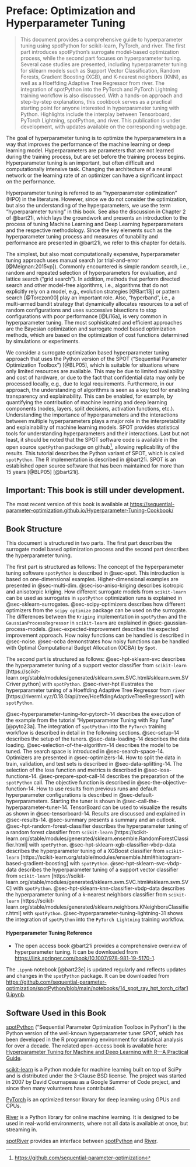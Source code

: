 # Preface: Optimization and Hyperparameter Tuning  {.unnumbered}

> This document provides a comprehensive guide to hyperparameter tuning using spotPython for scikit-learn, PyTorch, and river. The first part introduces spotPython's surrogate model-based optimization process, while the second part focuses on hyperparameter tuning. Several case studies are presented, including hyperparameter tuning for sklearn models such as Support Vector Classification, Random Forests, Gradient Boosting (XGB), and K-nearest neighbors (KNN), as well as a Hoeffding Adaptive Tree Regressor from river. The integration of spotPython into the PyTorch and PyTorch Lightning training workflow is also discussed. With a hands-on approach and step-by-step explanations, this cookbook serves as a practical starting point for anyone interested in hyperparameter tuning with Python. Highlights include the interplay between Tensorboard, PyTorch Lightning, spotPython, and river. This publication is under development, with updates available on the corresponding webpage.


The goal of hyperparameter tuning is to optimize the hyperparameters in a way that improves the performance of the machine learning or deep learning model.
Hyperparameters are parameters that are not learned during the training process, but are set before the training process begins.
Hyperparameter tuning is an important, but often difficult and computationally intensive task.
Changing the architecture of a neural network or the learning rate of an optimizer can have a significant impact on the performance.

Hyperparameter tuning is referred to as "hyperparameter optimization" (HPO) in the literature.
However, since we do not consider the optimization, but also the understanding of the hyperparameters, we use the term "hyperparameter tuning" in this book. See also the discussion in Chapter 2 of @bart21i, which lays the groundwork and presents an introduction to the process of tuning Machine Learning and Deep Learning hyperparameters and the respective methodology. Since the key elements such as the hyperparameter tuning process and measures of tunability and performance are presented in @bart21i, we refer to this chapter for details.

The simplest, but also most computationally expensive, hyperparameter tuning approach uses manual search (or trial-and-error [@Meignan:2015vp]).
Commonly encountered is simple random search, i.e., random and repeated selection of hyperparameters for evaluation, and lattice search ("grid search").
In addition, methods that perform directed search  and other model-free algorithms, i.e., algorithms that do not explicitly rely on a model, e.g., evolution strategies [@Bart13j] or pattern search [@Torczon00] play an important role.
Also, "hyperband", i.e., a multi-armed bandit strategy that dynamically allocates resources to a set of random configurations and uses successive bisections to stop configurations with poor performance [@Li16a], is very common in hyperparameter tuning.
The most sophisticated and efficient approaches are the Bayesian optimization and surrogate model based optimization methods, which are based on the optimization of cost functions determined by simulations or experiments.

We consider a surrogate optimization based hyperparameter tuning approach that uses the Python version of the SPOT ("Sequential Parameter Optimization Toolbox") [@BLP05], which is suitable for situations where only limited resources are available. This may be due to limited availability and cost of hardware, or due to the fact that confidential data may only be processed locally, e.g., due to legal requirements.
Furthermore, in our approach, the understanding of algorithms is seen as a key tool for enabling transparency and explainability. This can be enabled, for example, by quantifying the contribution of machine learning and deep learning components (nodes, layers, split decisions, activation functions, etc.).
Understanding the importance of hyperparameters and the interactions between multiple hyperparameters plays a major role in the interpretability and explainability of machine learning models.
SPOT provides statistical tools for understanding hyperparameters and their interactions. Last but not least, it should be noted that the SPOT software code is available in the open source `spotPython` package on github^[[https://github.com/sequential-parameter-optimization](https://github.com/sequential-parameter-optimization)], allowing replicability of the results.
This tutorial describes the Python variant of SPOT, which is called `spotPython`. The R implementation is described in @bart21i.
SPOT is an established open source software that has been maintained for more than 15 years [@BLP05] [@bart21i].

:::{.callout-important}
## Important: This book is still under development.
The most recent version of this book is available at [https://sequential-parameter-optimization.github.io/Hyperparameter-Tuning-Cookbook/](https://sequential-parameter-optimization.github.io/Hyperparameter-Tuning-Cookbook/)
:::

## Book Structure {.unnunmbered}

This document is structured in two parts. The first part describes the surrogate model based optimization process and the second part describes the hyperparameter tuning.

The first part is structured as follows:
The concept of the hyperparameter tuning software `spotPython` is described in @sec-spot. This introduction is based on one-dimensional examples. Higher-dimensional examples are presented in @sec-multi-dim. @sec-iso-aniso-kriging describes isotropic and anisotorpic kriging.
How different surrogate models from `scikit-learn` can be used as surrogates in `spotPython` optimization runs is explained in @sec-sklearn-surrogates.
@sec-scipy-optimizers describes how different optimizers from the `scipy optimize` package can be used on the surrogate. The differences between the `Kriging` implementation in `spotPython` and the `GaussianProcessRegressor` in `scikit-learn` are explained in @sec-gaussian-process-models. @sec-expected-improvement describes the expected improvement approach. How noisy functions can be handled is described in @sec-noise.
@sec-ocba demonstrates how noisy functions can be handled with Optimal Computational Budget Allocation (OCBA) by `Spot`.

The second part is structured as follows:
@sec-hpt-sklearn-svc describes the hyperparameter tuning of a support vector classifier from `scikit-learn` [https://scikit-learn.org/stable/modules/generated/sklearn.svm.SVC.html#sklearn.svm.SVCriver python
] with `spotPython`.
@sec-river-hpt illustrates the hyperparameter tuning of a Hoeffding Adaptive Tree Regressor from `river` [https://riverml.xyz/0.18.0/api/tree/HoeffdingAdaptiveTreeRegressor/] with `spotPython`.

@sec-hyperparameter-tuning-for-pytorch-14 describes the execution of the example from the tutorial "Hyperparameter Tuning with Ray Tune" [@pyto23a]. The integration of `spotPython` into the ``PyTorch`` training workflow is described in detail in the following sections.
@sec-setup-14 describes the setup of the tuners.
@sec-data-loading-14 describes the data loading.
@sec-selection-of-the-algorithm-14 describes the model to be tuned.
The search space is introduced in @sec-search-space-14.
Optimizers are presented in @sec-optimizers-14.
How to split the data in train, validation, and test sets is described in @sec-data-splitting-14.
The selection of the loss function and metrics is described in @sec-loss-functions-14.
@sec-prepare-spot-call-14 describes the preparation of the `spotPython` call.
The objective function is described in @sec-the-objective-function-14.
How to use results from previous runs and default hyperparameter configurations is described in @sec-default-hyperparameters.
Starting the tuner is shown in @sec-call-the-hyperparameter-tuner-14.
TensorBoard can be used to visualize the results as shown in  @sec-tensorboard-14.
Results are discussed and explained in @sec-results-14.
@sec-summary presents a summary and an outlook.
@sec-hpt-random-forest-classifier describes the hyperparameter tuning of a random forest classifier from `scikit-learn` [https://scikit-learn.org/stable/modules/generated/sklearn.ensemble.RandomForestClassifier.html] with `spotPython`.
@sec-hpt-sklearn-xgb-classifier-vbdp-data describes the hyperparameter tuning of a XGBoost classifier from `scikit-learn` [https://scikit-learn.org/stable/modules/ensemble.html#histogram-based-gradient-boosting] with `spotPython`.
@sec-hpt-sklearn-svc-vbdp-data describes the hyperparameter tuning of a support vector classifier from `scikit-learn` [https://scikit-learn.org/stable/modules/generated/sklearn.svm.SVC.html#sklearn.svm.SVC] with `spotPython`.
@sec-hpt-sklearn-knn-classifier-vbdp-data describes the hyperparameter tuning of a k-nearest neighbors classifier from `scikit-learn` [https://scikit-learn.org/stable/modules/generated/sklearn.neighbors.KNeighborsClassifier.html] with `spotPython`.
@sec-hyperparameter-tuning-lightning-31 shows the integration of `spotPython` into the ``PyTorch Lightning`` training workflow.


::: {.callout-tip}
#### Hyperparameter Tuning Reference
* The open access book @bart21i provides a comprehensive overview of hyperparameter tuning. It can be downloaded from [https://link.springer.com/book/10.1007/978-981-19-5170-1](https://link.springer.com/book/10.1007/978-981-19-5170-1).
:::

::: {.callout-note}
The ` .ipynb` notebook [@bart23e] is updated regularly and reflects updates and changes in the `spotPython` package.
It can be downloaded from [https://github.com/sequential-parameter-optimization/spotPython/blob/main/notebooks/14_spot_ray_hpt_torch_cifar10.ipynb](https://github.com/sequential-parameter-optimization/spotPython/blob/main/notebooks/14_spot_ray_hpt_torch_cifar10.ipynb).
:::

## Software Used in this Book {.unnumbered}

[spotPython](https://github.com/sequential-parameter-optimization/spotPython) ("Sequential Parameter Optimization Toolbox in Python") is the Python version of the well-known hyperparameter tuner SPOT, which has been developed in the R programming environment for statistical analysis for over a decade. The related open-access book is available here: [Hyperparameter Tuning for Machine and Deep Learning with R---A Practical Guide](https://link.springer.com/book/10.1007/978-981-19-5170-1).

[scikit-learn](https://scikit-learn.org) is a Python module for machine learning built on top of SciPy and is distributed under the 3-Clause BSD license. The project was started in 2007 by David Cournapeau as a Google Summer of Code project, and since then many volunteers have contributed.

[PyTorch](https://pytorch.org) is an optimized tensor library for deep learning using GPUs and CPUs.

[River](https://riverml.xyz) is a Python library for online machine learning. It is designed to be used in real-world environments, where not all data is available at once, but streaming in.

[spotRiver](https://github.com/sequential-parameter-optimization/spotRiver) provides an interface between [spotPython](https://github.com/sequential-parameter-optimization/spotPython) and [River](https://riverml.xyz).


<!-- ## Citation {.unnumbered}

If this document has been useful to you and you wish to cite it in a scientific publication, please refer to the following paper, which can be found on arXiv: [https://arxiv.org/abs/2305.11930](https://arxiv.org/abs/2305.11930).


```bibtex
@ARTICLE{bart23earxiv,
       author = {{Bartz-Beielstein}, Thomas},
        title = "{PyTorch Hyperparameter Tuning -- A Tutorial for spotPython}",
      journal = {arXiv e-prints},
     keywords = {Computer Science - Machine Learning, Computer Science - Artificial Intelligence, Mathematics - Numerical Analysis, 68T07, A.1, B.8.0, G.1.6, G.4, I.2.8},
         year = 2023,
        month = may,
          eid = {arXiv:2305.11930},
        pages = {arXiv:2305.11930},
          doi = {10.48550/arXiv.2305.11930},
archivePrefix = {arXiv},
       eprint = {2305.11930},
 primaryClass = {cs.LG},
       adsurl = {https://ui.adsabs.harvard.edu/abs/2023arXiv230511930B},
      adsnote = {Provided by the SAO/NASA Astrophysics Data System}
}
``` -->
